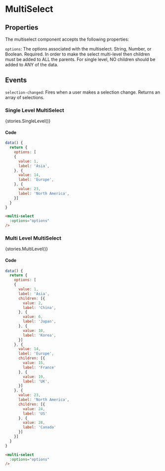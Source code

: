 
<Meta title="Components/MultiSelect" />

# MultiSelect

## Properties
The multiselect component accepts the following properties:

`options`: The options associated with the multiselect. String, Number, or Boolean. Required. In order to make the select multi-level then children must be added to ALL the parents. For single level, NO children should be added to ANY of the data.

## Events

`selection-changed`: Fires when a user makes a selection change. Returns an array of selections.

### Single Level MultiSelect

<Story of={stories.SingleLevel}>{stories.SingleLevel()}</Story>

#### Code

```js
data() {
  return {
    options: [
    {
      value: 1,
      label: 'Asia',
    }, {
      value: 14,
      label: 'Europe',
    }, {
      value: 23,
      label: 'North America',
    }]
  }
}
```

```html
<multi-select
  :options="options"
/>
```

### Multi Level MultiSelect

<Story of={stories.MultiLevel}>{stories.MultiLevel()}</Story>

#### Code

```js
data() {
  return {
    options: [
    {
      value: 1,
      label: 'Asia',
      children: [{
        value: 2,
        label: 'China',
      }, {
        value: 6,
        label: 'Japan',
      }, {
        value: 10,
        label: 'Korea',
      }]
    }, {
      value: 14,
      label: 'Europe',
      children: [{
        value: 15,
        label: 'France'
      }, {
        value: 19,
        label: 'UK',
      }]
    }, {
      value: 23,
      label: 'North America',
      children: [{
        value: 24,
        label: 'US'
      }, {
        value: 28,
        label: 'Canada'
      }]
    }]
  }
}
```

```html
<multi-select
  :options="options"
/>
```